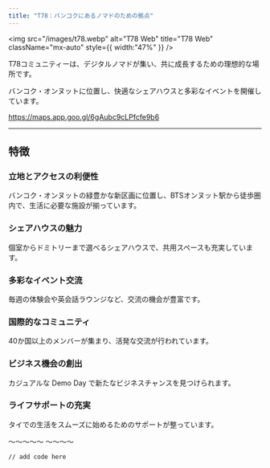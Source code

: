 ```yaml
---
title: "T78：バンコクにあるノマドのための拠点"
---
```


<img
  src="/images/t78.webp"
  alt="T78 Web"
  title="T78 Web"
  className="mx-auto"
  style={{ width:"47%" }}
/>

T78コミュニティーは、デジタルノマドが集い、共に成長するための理想的な場所です。

バンコク・オンヌットに位置し、快適なシェアハウスと多彩なイベントを開催しています。

https://maps.app.goo.gl/6gAubc9cLPfcfe9b6

---

## 特徴

### 立地とアクセスの利便性

バンコク・オンヌットの緑豊かな新区画に位置し、BTSオンヌット駅から徒歩圏内で、生活に必要な施設が揃っています。

### シェアハウスの魅力

個室からドミトリーまで選べるシェアハウスで、共用スペースも充実しています。

### 多彩なイベント交流

毎週の体験会や英会話ラウンジなど、交流の機会が豊富です。

### 国際的なコミュニティ

40か国以上のメンバーが集まり、活発な交流が行われています。

### ビジネス機会の創出

カジュアルな Demo Day で新たなビジネスチャンスを見つけられます。

### ライフサポートの充実

タイでの生活をスムーズに始めるためのサポートが整っています。

<CardGroup cols={2}>
  <Card title="テスト" icon="sparkles">
    〜〜〜〜〜
  </Card>
</CardGroup>

<Accordion title="テスト" icon="sparkles">
  
</Accordion>

<Info>
  〜〜〜〜
</Info>

<Tip>
  
</Tip>

<Update label="06/09/2025" description="">
  
</Update>

<Tabs>
  <Tab title="Tab">
    
  </Tab>
</Tabs>

<ResponseExample>

``` filename
// add code here
```

</ResponseExample>

<Steps>
  <Step title="テスト">
    
  </Step>
  <Step title="テスト">
    
  </Step>
  <Step title="テスト">
    
  </Step>
</Steps>